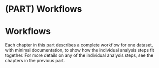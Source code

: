 # (PART) Workflows {-}

# Workflows {#workflows}

Each chapter in this part describes a complete workflow for one dataset, with minimal documentation, to show how the individual analysis steps fit together. For more details on any of the individual analysis steps, see the chapters in the previous part.


